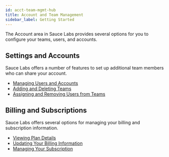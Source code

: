 ```yaml
---
id: acct-team-mgmt-hub
title: Account and Team Management
sidebar_label: Getting Started
---
```


The Account area in Sauce Labs provides several options for you to configure your teams, users, and accounts.

<div className="box-wrapper" markdown="1">
<div className="box box1 card">
  <div className="container">
  <h2>Settings and Accounts</h2>
  <p>Sauce Labs offers a number of features to set up additional team members who can share your account.</p>
  <ul>
    <li>
      <a href="/basics/acct-team-mgmt/managing-user-info">Managing Users and Accounts</a>
    </li>
    <li>
      <a href="/basics/acct-team-mgmt/adding-deleting-teams">Adding and Deleting Teams</a>
    </li>
    <li><a href="/basics/acct-team-mgmt/assigning-removing-users-teams">Assigning and Removing Users from Teams</a></li>
  </ul>
  </div>
</div>
<div className="box box2 card">
  <div className="container">
  <h2>Billing and Subscriptions</h2>
  <p>Sauce Labs offers several options for managing your billing and subscription information.</p>
  <ul>
      <li><a href="/basics/acct-team-mgmt/plan-details">Viewing Plan Details</a></li>
      <li><a href="/basics/acct-team-mgmt/updating-billing">Updating Your Billing Information</a></li>
      <li><a href="/basics/acct-team-mgmt/managing-subscription">Managing Your Subscription</a></li>
  </ul>
  </div>
</div>
</div>
